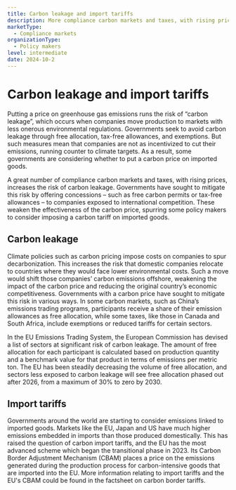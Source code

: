 ```yaml
---
title: Carbon leakage and import tariffs
description: More compliance carbon markets and taxes, with rising prices, raises the risk of carbon leakage. Concessions weaken the effectiveness of the carbon price, spurring some policy makers to consider imposing a carbon tariff on imported goods.
marketType:
  - Compliance markets
organizationType:
  - Policy makers
level: intermediate
date: 2024-10-2
---
```


# Carbon leakage and import tariffs

Putting a price on greenhouse gas emissions runs the risk of “carbon leakage”, which occurs when companies move production to markets with less onerous environmental regulations. Governments seek to avoid carbon leakage through free allocation, tax-free allowances, and exemptions. But such measures mean that companies are not as incentivized to cut their emissions, running counter to climate targets. As a result, some governments are considering whether to put a carbon price on imported goods.

<KeyMessage>
  A great number of compliance carbon markets and taxes, with rising prices, increases the risk
  of carbon leakage. Governments have sought to mitigate this risk by offering
  concessions – such as free carbon permits or tax-free allowances – to
  companies exposed to international competition. These weaken the effectiveness
  of the carbon price, spurring some policy makers to consider imposing a carbon
  tariff on imported goods. 
</KeyMessage>

## Carbon leakage

Climate policies such as carbon pricing impose costs on companies to spur decarbonization. This increases the risk that domestic companies relocate to countries where they would face lower environmental costs. Such a move would shift those companies’ carbon emissions offshore, weakening the impact of the carbon price and reducing the original country’s economic competitiveness. Governments with a carbon price have sought to mitigate this risk in various ways. In some carbon markets, such as China’s emissions trading programs, participants receive a share of their emission allowances as free allocation, while some taxes, like those in Canada and South Africa, include exemptions or reduced tariffs for certain sectors.

In the EU Emissions Trading System, the European Commission has devised a list of sectors at significant risk of carbon leakage. The amount of free allocation for each participant is calculated based on production quantity and a benchmark value for that product in terms of emissions per metric ton. The EU has been steadily decreasing the volume of free allocation, and sectors less exposed to carbon leakage will see free allocation phased out after 2026, from a maximum of 30% to zero by 2030.

## Import tariffs

Governments around the world are starting to consider emissions linked to imported goods. Markets like the EU, Japan and US have much higher emissions embedded in imports than those produced domestically. This has raised the question of carbon import tariffs, and the EU has the most advanced scheme which began the transitional phase in 2023. Its Carbon Border Adjustment Mechanism (CBAM) places a price on the emissions generated during the production process for carbon-intensive goods that are imported into the EU. More information relating to import tariffs and the EU's CBAM could be found in the factsheet on carbon border tariffs.
